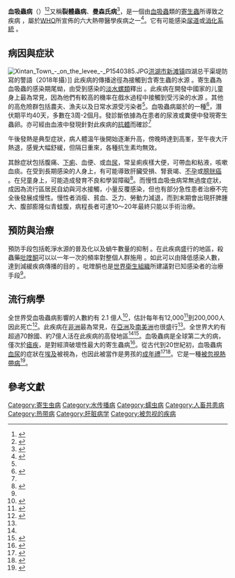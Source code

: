 {{medical}}
{{Infobox disease 
 | Name            = 血吸蟲病
 | Image           = Schistosomiasis_itch.jpeg 
 | Caption         = 前臂由於寄生蟲''血吸蟲''侵入所造成的皮膚疤痕
 | DiseasesDB      = 
 | ICD10           = {{ICD10|B|65||b|65}} 
 | ICD9            = {{ICD9|120}} 
 | ICDO            = 
 | OMIM            = 
 | MedlinePlus     = 001321
 | eMedicineSubj   = 
 | eMedicineTopic  = 
 | MeshID          = D012552 
}}
'''血吸蟲病'''（{{lang-en|schistosomiasis、bilharzia、snail fever、Katayama fever}}）<ref name=NHS2011>{{cite web |title=Schistosomiasis (bilharzia) |url=http://www.nhs.uk/Conditions/schistosomiasis/Pages/Introduction.aspx |work=NHS Choices |date=2011-12-17 |access-date=2014-03-15 |archive-date=2016-03-05 |archive-url=https://web.archive.org/web/20160305141213/http://www.nhs.uk/conditions/schistosomiasis/Pages/Introduction.aspx |dead-url=no }}</ref><ref>{{cite web |title=Schistosomiasis |url=http://www.patient.co.uk/doctor/schistosomiasis-pro |website=Patient.co.uk |date=2013-02-12 |access-date=2014-06-11 |language=en |archive-date=2015-05-23 |archive-url=https://web.archive.org/web/20150523134756/http://www.patient.co.uk/doctor/schistosomiasis-pro |dead-url=no }}</ref>又稱'''裂體蟲病'''、'''曼森氏病'''<ref>{{cite web|url=http://mrc.hatw.org.tw/search.aspx?key=+muscular+organ+&source=0|title=衛生福利部病例中文化字彙查詢|access-date=2015-10-31|archive-date=2020-09-19|archive-url=https://web.archive.org/web/20200919075849/http://mrc.hatw.org.tw/search.aspx?key=+muscular+organ+&source=0|dead-url=no}}</ref>，是一個由[[血吸蟲|血吸蟲]]類的[[寄生蟲|寄生蟲]]所導致之疾病<!-- <ref name=WHO2014/> -->，屬於[[WHO|WHO]]所宣佈的六大熱帶醫學疾病之一<ref name="行政院衛生署">{{cite book |url=https://www.cdc.gov.tw/File/Get/kO1CrG1TRwIMS9IE_VVShg |format=[[PDF|PDF]] |size=124 MB |author1=范家堃 |author2=張淑美 |author3=黃協賢 |author4=李細祥 |chapter=第七十九章 血吸蟲症（Schistosomiasis） |pages=336-339 |editor1=行政院衛生署疾病管制局 |editor2=中華民國比較病理學會 |editor3=台灣感染症醫學會 |editor4=台灣醫院感染管制學會 |year=2009 |title=《人畜共通傳染病臨床指引》 |edition=第二版 |publisher=[[行政院衛生署|行政院衛生署]][[疾病管制局|疾病管制局]]出版 |isbn=978-986-02-0122-2 |date=2009-10 |access-date=2019-12-04 |language=zh-hant |archive-date=2021-01-07 |archive-url=https://web.archive.org/web/20210107064906/https://www.cdc.gov.tw/File/Get/kO1CrG1TRwIMS9IE_VVShg |dead-url=no }}</ref>。它有可能感染[[泌尿系統|尿道]]或[[消化系統|消化系統]]<!-- <ref name=WHO2014/> -->。

==病因與症狀==
[[File:Xintan_Town_-_on_the_levee_-_P1540385.JPG|thumb]][[洪湖市|洪湖市]][[新灘鎮_(洪湖市)|新滩镇]]四湖总干渠堤防寫的警語（2018年攝）]]
此疾病的傳播途徑為接觸到含寄生蟲的水源<!-- <ref name=WHO2014/> -->。寄生蟲為血吸蟲的感染期尾蚴，由受到感染的[[淡水生物|淡水]][[淡水螺類|螺類]]釋出{{r|行政院衛生署}}<!-- <ref name=WHO2014/> -->。此疾病在開發中國家的儿童身上最為常見，因為他們有較高的機率在戲水過程中接觸到受污染的水源<!-- <ref name=WHO2014/> -->。其他的高危險群包括農夫、漁夫以及日常水源受污染者<ref name=WHO2014/>。血吸蟲病屬於{{link-en|蠕蟲感染|helminthiasis}}的一種<ref>{{cite web|title=Chapter 3 Infectious Diseases Related To Travel|url=http://wwwnc.cdc.gov/travel/yellowbook/2014/chapter-3-infectious-diseases-related-to-travel/schistosomiasis|website=cdc.gov|accessdate=30 November 2014|date=August 1, 2013|archive-url=https://web.archive.org/web/20150402165447/http://wwwnc.cdc.gov/travel/yellowbook/2014/chapter-3-infectious-diseases-related-to-travel/schistosomiasis|archive-date=2015-04-02|dead-url=yes}}</ref>，潛伏期平均40天，多數在3周-2個月。發診斷依據為在患者的尿液或糞便中發現寄生蟲卵。亦可經由血液中發現針對此疾病的[[抗體|抗體]]而確診<ref name=WHO2014/>

午後發熱是典型症狀，病人體溫午後開始逐漸升高，傍晚時達到高峯，至午夜大汗熱退，感覺大幅舒緩，但隔日重來，各種抗生素均無效。

其餘症狀包括腹痛、[[下痢|下痢]]、血便、或血[[尿|尿]]，常呈痢疾樣大便，可帶血和粘液，咳嗽血痰。在受到長期感染的人身上，有可能導致肝臟受損、腎衰竭、[[不孕|不孕]]或[[膀胱癌|膀胱癌]]<!-- <ref name=WHO2014/> -->。在兒童身上，可能造成發育不良和學習障礙<ref name=WHO2014>{{cite web|title=Schistosomiasis  Fact sheet N°115|url=http://www.who.int/mediacentre/factsheets/fs115/en/|work=World Health Organization|accessdate=15 March 2014|date=February 2014|archive-date=2017-07-25|archive-url=https://web.archive.org/web/20170725104531/http://www.who.int/mediacentre/factsheets/fs115/en/|dead-url=no}}</ref>。而慢性血吸虫病常無過度症狀，成因為流行區居民自幼與河水接觸，小量反覆感染，但也有部分急性患者治療不完全後發展成慢性。慢性者消瘦、貧血、乏力、勞動力減退，而到末期會出現肝脾腫大、腹部膨隆似青蛙腹，病程長者可達10～20年最終只能以手術治療。

== 預防與治療==
預防手段包括乾淨水源的普及化以及蝸牛數量的抑制<!-- <ref name=WHO2014/> -->。在此疾病盛行的地區，殺蟲藥[[吡喹酮|吡喹酮]]可以以一年一次的頻率對整個人群施用<!-- <ref name=WHO2014/> -->。如此可以由降低感染人數，達到減緩疾病傳播的目的<!-- <ref name=WHO2014/> -->。吡喹酮也是[[世界衛生組織|世界衛生組織]]所建議對已知感染者的治療手段<ref name=WHO2014/>。

== 流行病學==
全世界受血吸蟲病影響的人數約有 2.1 億人<ref name=Fen2012>{{cite journal|last=Fenwick|first=A|title=The global burden of neglected tropical diseases.|journal=Public health|date=Mar 2012|volume=126|issue=3|pages=233–6|pmid=22325616|doi=10.1016/j.puhe.2011.11.015}}</ref>，估計每年有12,000<ref name=Loz2012>{{cite journal|last=Lozano|first=R|title=Global and regional mortality from 235 causes of death for 20 age groups in 1990 and 2010: a systematic analysis for the Global Burden of Disease Study 2010|journal=Lancet|date=Dec 15, 2012|volume=380|issue=9859|pages=2095–128|pmid=23245604|doi=10.1016/S0140-6736(12)61728-0|last2=Naghavi|first2=M|last3=Foreman|first3=K|last4=Lim|first4=S|last5=Shibuya|first5=K|last6=Aboyans|first6=V|last7=Abraham|first7=J|last8=Adair|first8=T|last9=Aggarwal|first9=R |displayauthors=8 }}</ref>到200,000人因此死亡<ref name=The2013>{{cite journal|last=Thétiot-Laurent|first=SA|author2=Boissier, J |author3=Robert, A |author4= Meunier, B |title=Schistosomiasis Chemotherapy|journal=Angewandte Chemie (International ed. in English)|date=Jun 27, 2013|pmid=23813602|volume=52|issue=31|pages=7936–56|doi=10.1002/anie.201208390}}</ref>。此疾病在[[非洲|非洲]]最為常見，在[[亞洲|亞洲]]及[[南美洲|南美洲]]也很盛行<ref name=WHO2014/>。全世界大約有超過70餘國、約7億人活在此疾病的高發地區<ref name=The2013/><ref>{{cite web|title=Schistosomiasis  A major public health problem|url=http://www.who.int/schistosomiasis/en/|work=World Health Organization|accessdate=15 March 2014|archive-date=2016-07-18|archive-url=https://web.archive.org/web/20160718192917/http://www.who.int/schistosomiasis/en/|dead-url=no}}</ref>。血吸蟲病是全球第二大的病，僅次於[[瘧疾|瘧疾]]，是對經濟破壞性最大的寄生蟲病<ref name="SCP">{{Cite web| author= The Carter Center| title= Schistosomiasis Control Program| url= http://www.cartercenter.org/health/schistosomiasis/index.html| accessdate= 2008-07-17| archive-date= 2008-07-20| archive-url= https://web.archive.org/web/20080720091015/http://cartercenter.org/health/schistosomiasis/index.html| dead-url= no}}</ref>。從古代到20世紀初，血吸蟲病[[血尿|血尿]]的症狀在[[埃及|埃及]]被視為{{link-en|男性的月事|male menstruation}}，也因此被當作是男孩的[[成年禮|成年禮]]<ref>{{cite journal|last=Kloos|first=Helmut|author2=Rosalie David|year=2002|journal=Human Ecology Review|volume=9|issue=1|url=http://www.humanecologyreview.org/pastissues/her91/91kloosdavid.pdf|title=The Paleoepidemiology of Schistosomiasis in Ancient Egypt|pages=14–25|format=PDF|quote=By the early twentieth century, the Egyptian population was well aware of the widespread occurrence of haematuria to the point where the apssing of blood by boys was considered as a normal and even necessary part of growing up, a form of male menstruation linked with male fertility (Girges 1934, 103).|access-date=2015-10-31|archive-date=2013-11-26|archive-url=https://web.archive.org/web/20131126102437/http://www.humanecologyreview.org/pastissues/her91/91kloosdavid.pdf|dead-url=no}}</ref><ref>{{cite journal|last=Rutherford|first=Patricia|year=2000|title=The Diagnosis of Schistosomiasis in Modern and Ancient Tissues by Means of Immunocytochemistry|journal=Chungara, Revista de Antropología Chilena|volume=32|issue=1|issn=0717-7356|quote=The ancient Egyptians also wrote of boys becoming men when blood was seen in their urine, as this was likened to the young female's first menstruation (Despommier et al. 1995). Also archaeological evidence such as wall reliefs, hieroglyphs and papyri all confirm that their lifestyle encompassed activities such as bathing, fishing and playing in the Nile, and this combined with bad sanitation habits, would make almost everyone susceptible to this infection.|url=http://www.scielo.cl/scielo.php?pid=S0717-73562000000100021&script=sci_arttext|access-date=2015-10-31|archive-date=2014-09-12|archive-url=https://web.archive.org/web/20140912225455/http://www.scielo.cl/scielo.php?pid=S0717-73562000000100021&script=sci_arttext|dead-url=no}}</ref>。它是一種[[被忽視熱帶病|被忽視熱帶病]]<ref>{{cite web|title=Neglected Tropical Diseases|url=http://www.cdc.gov/globalhealth/ntd/diseases/index.html|website=cdc.gov|accessdate=28 November 2014|date=June 6, 2011|archive-date=2015-05-27|archive-url=https://web.archive.org/web/20150527084645/http://www.cdc.gov/globalhealth/ntd/diseases/index.html|dead-url=no}}</ref>。

==參考文獻==
{{Reflist|2}}
{{Diseases of Poverty}}

[[Category:寄生虫病|Category:寄生虫病]]
[[Category:水传播病|Category:水传播病]]
[[Category:蠕虫病|Category:蠕虫病]]
[[Category:人畜共患病|Category:人畜共患病]]
[[Category:热带病|Category:热带病]]
[[Category:肝脏病学|Category:肝脏病学]]
[[Category:被忽视的疾病|Category:被忽视的疾病]]